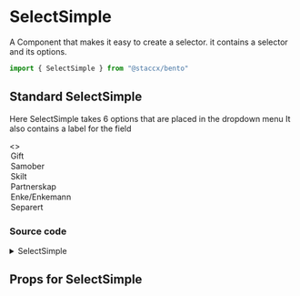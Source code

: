 

<Meta title="Components|Forms/SelectSimple" component={SelectSimple}/>

# SelectSimple
A Component that makes it easy to create a selector. it contains a selector and its options.

```javascript
import { SelectSimple } from "@staccx/bento"
```

## Standard SelectSimple
Here SelectSimple takes 6 options that are placed in the dropdown menu It also contains a label for the field

<Preview>
  <Story name="Standard">
   <>
        <SelectSimple label={"Sivilstatus"} placeholder="Velg..." id="simpleSelect">
          <option value={1}>Gift </option>
          <option value={2}>Samober</option>
          <option value={3}>Skilt</option>
          <option value={4}>Partnerskap</option>
          <option value={5}>Enke/Enkemann</option>
          <option value={6}>Separert</option>
        </SelectSimple>
   </>
  </Story>
</Preview>

### Source code
<details><summary>SelectSimple</summary>
<p>

```bash
import React from "react"
import PropTypes from "prop-types"
import styled from "styled-components"
import { multiplyPixelValue } from "../../../math"
import Label from "../Label/Label"
import Caret from "../../Icons/Caret/Caret"
import {
  applyVariants,
  borderRadius,
  color,
  font,
  spacing,
  targetSize,
  commonPropTypes
} from "../../../theming"
import ThemeComponent from "../../Theme/ThemeComponent"
import themeProps from "./SelectSimple.themeProps"
import { componentCreateFactory } from "../../../theming/utils/createVariantsFunctionFactory"

const IconComponent = ({ ...props }) => (
  <ThemeComponent
    tagName={themeProps.iconComponent}
    fallback={Caret}
    {...props}
  />
)

const SelectSimple = ({
  children,
  label,
  placeholder,
  className,
  id,
  variant,
  ...rest
}) => (
  <SelectWrapper className={className} variant={variant}>
    {label && (
      <Label htmlFor={id} variant={variant}>
        {label}
      </Label>
    )}
    <Select
      id={id}
      defaultValue={placeholder || ""}
      variant={variant}
      {...rest}
    >
      {placeholder && (
        <option disabled value={placeholder}>
          {placeholder}
        </option>
      )}
      {children}
    </Select>
    <SelectIcon />
  </SelectWrapper>
)

const SelectWrapper = styled.div`
  display: block;
  margin-bottom: 0;
  position: relative;
  ${applyVariants(themeProps.wrapper)};
`

const SelectIcon = styled(IconComponent)`
  position: absolute;
  right: ${spacing.small};
  bottom: ${p => {
    const value = targetSize.normal()(p)
    return multiplyPixelValue(value, 0.5)
  }};
  width: 12px;
  fill: ${color.gray};
  transform: translateY(50%);
  transition: fill 0.2s ease;
  pointer-events: none;
  ${applyVariants(themeProps.icon)};
`

const Select = styled.select`
  width: 100%;
  min-height: ${targetSize.normal};
  font-size: ${font.input};
  padding: 10px ${spacing.medium} 10px ${spacing.small};
  box-shadow: none;
  border-radius: ${borderRadius};
  line-height: 1.4;
  border: 1px solid ${color.line};
  background-color: ${color.white};
  -webkit-appearance: none;
  appearance: none;
  cursor: pointer;

  &:focus,
  &:hover {
    color: ${color.primary};
    border-color: ${color.line};
    outline: none;

    ~ ${SelectIcon} {
      fill: ${color.primary};
    }
  }
  ${applyVariants(themeProps.select)};
`

SelectSimple.defaulthemeProps = {
  className: "",
  placeholder: "",
  label: null
}

SelectSimple.propTypes = {
  label: PropTypes.string,
  children: commonPropTypes.children.isRequired,
  placeholder: PropTypes.string,
  id: PropTypes.string.isRequired,
  className: PropTypes.string
}

SelectSimple.themeProps = themeProps
SelectSimple.createVariants = componentCreateFactory(SelectSimple)

export default SelectSimple

```

</p>
</details>

## Props for SelectSimple

<Props of={SelectSimple} />
